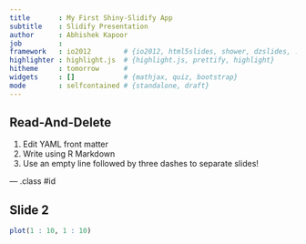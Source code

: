 ```yaml
---
title       : My First Shiny-Slidify App
subtitle    : Slidify Presentation
author      : Abhishek Kapoor
job         : 
framework   : io2012        # {io2012, html5slides, shower, dzslides, ...}
highlighter : highlight.js  # {highlight.js, prettify, highlight}
hitheme     : tomorrow      # 
widgets     : []            # {mathjax, quiz, bootstrap}
mode        : selfcontained # {standalone, draft}
---
```


## Read-And-Delete

1. Edit YAML front matter
2. Write using R Markdown
3. Use an empty line followed by three dashes to separate slides!

--- .class #id 

## Slide 2

```r
plot(1 : 10, 1 : 10)
```

